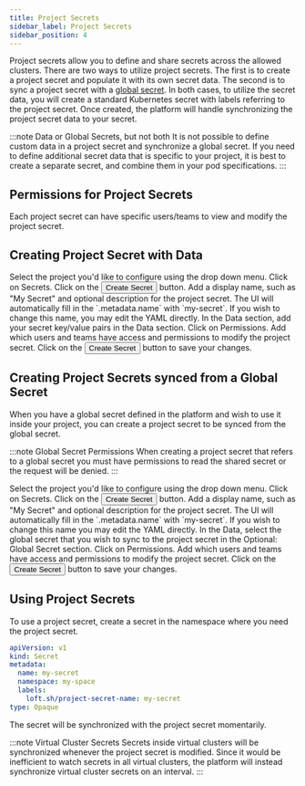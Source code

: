 ```yaml
---
title: Project Secrets
sidebar_label: Project Secrets
sidebar_position: 4
---
```



Project secrets allow you to define and share secrets across the allowed clusters. There are two ways to utilize project secrets. The first is to create a
project secret and populate it with its own secret data. The second is to sync a project secret with a [global secret](../secrets/what-are-secrets.mdx).
In both cases, to utilize the secret data, you will create a standard Kubernetes secret with labels referring to the
project secret. Once created, the platform will handle synchronizing the project secret data to your secret.

:::note Data or Global Secrets, but not both
It is not possible to define custom data in a project secret and synchronize a global secret. If
you need to define additional secret data that is specific to your project, it is best to create
a separate secret, and combine them in your pod specifications.
:::

## Permissions for Project Secrets

Each project secret can have specific users/teams to view and modify the project secret.

## Creating Project Secret with Data

<Flow id="create-project-secret">
  <Step>
    Select the project you'd like to configure using the drop down menu. Click on <Label>Secrets</Label>.
  </Step>
  <Step>
    Click on the <Button>Create Secret</Button> button.
  </Step>
  <Step>
    Add a display name, such as "My Secret" and optional description for the
    project secret. The UI will automatically fill in the `.metadata.name` with
    `my-secret`. If you wish to change this name, you may edit the YAML directly.
  </Step>
  <Step>
    In the <NavStep>Data</NavStep> section, add your secret key/value pairs in the <Label>Data</Label> section.
  </Step>
  <Step>
    Click on <NavStep>Permissions</NavStep>. Add which users and teams have access and permissions to modify the project secret.
  </Step>
  <Step>
    Click on the <Button>Create Secret</Button> button to save your changes.
  </Step>
</Flow>


## Creating Project Secrets synced from a Global Secret

When you have a global secret defined in the platform and wish to use it inside your project, you can create a project secret to be synced
from the global secret.

:::note Global Secret Permissions
When creating a project secret that refers to a global secret you must have permissions to read the shared secret or
the request will be denied.
:::

<Flow id="create-project-secret-from-shared-secret">
  <Step>
    Select the project you'd like to configure using the drop down menu. Click on <Label>Secrets</Label>.
  </Step>
  <Step>
    Click on the <Button>Create Secret</Button> button.
  </Step>
  <Step>
    Add a display name, such as "My Secret" and optional description for the
    project secret. The UI will automatically fill in the `.metadata.name` with
    `my-secret`. If you wish to change this name you may edit the YAML directly.
  </Step>
  <Step>
    In the <NavStep>Data</NavStep>, select the
    global secret that you wish to sync to the project secret in the <Label>Optional: Global Secret </Label> section.
  </Step>
  <Step>
    Click on <NavStep>Permissions</NavStep>. Add which users and teams have access and permissions to modify the project secret.
  </Step>
  <Step>
    Click on the <Button>Create Secret</Button> button to save your changes.
  </Step>
</Flow>


## Using Project Secrets

To use a project secret, create a secret in the namespace where you need the project secret.

```yaml
apiVersion: v1
kind: Secret
metadata:
  name: my-secret
  namespace: my-space
  labels:
    loft.sh/project-secret-name: my-secret
type: Opaque
```

The secret will be synchronized with the project secret momentarily.

:::note Virtual Cluster Secrets
Secrets inside virtual clusters will be synchronized whenever the project secret is modified. Since it would be
inefficient to watch secrets in all virtual clusters, the platform will instead synchronize virtual cluster secrets on an
interval.
:::
